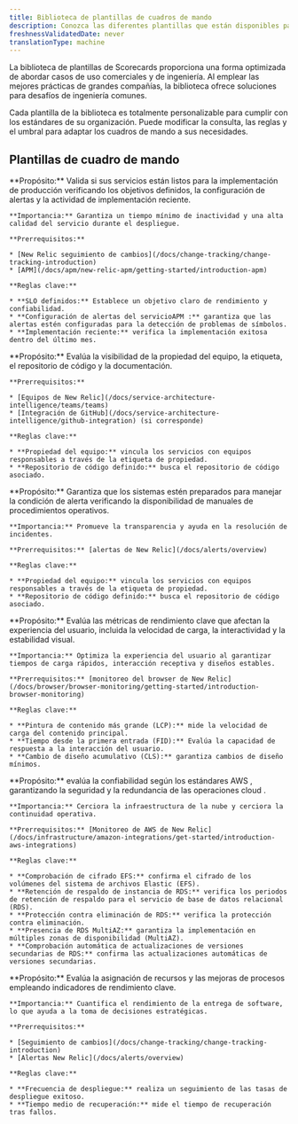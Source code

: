 ```yaml
---
title: Biblioteca de plantillas de cuadros de mando
description: Conozca las diferentes plantillas que están disponibles para que usted construya sus Scorecards
freshnessValidatedDate: never
translationType: machine
---
```


La biblioteca de plantillas de Scorecards proporciona una forma optimizada de abordar casos de uso comerciales y de ingeniería. Al emplear las mejores prácticas de grandes compañías, la biblioteca ofrece soluciones para desafíos de ingeniería comunes.

Cada plantilla de la biblioteca es totalmente personalizable para cumplir con los estándares de su organización. Puede modificar la consulta, las reglas y el umbral para adaptar los cuadros de mando a sus necesidades.

## Plantillas de cuadro de mando

<CollapserGroup>
  <Collapser id="product-readiness" title="Preparación para la producción">
    **Propósito:** Valida si sus servicios están listos para la implementación de producción verificando los objetivos definidos, la configuración de alertas y la actividad de implementación reciente.

    **Importancia:** Garantiza un tiempo mínimo de inactividad y una alta calidad del servicio durante el despliegue.

    **Prerrequisitos:**

    * [New Relic seguimiento de cambios](/docs/change-tracking/change-tracking-introduction)
    * [APM](/docs/apm/new-relic-apm/getting-started/introduction-apm)

    **Reglas clave:**

    * **SLO definidos:** Establece un objetivo claro de rendimiento y confiabilidad.
    * **Configuración de alertas del servicioAPM :** garantiza que las alertas estén configuradas para la detección de problemas de símbolos.
    * **Implementación reciente:** verifica la implementación exitosa dentro del último mes.
  </Collapser>

  <Collapser id="ownership-documentation" title="Propiedad y documentación">
    **Propósito:** Evalúa la visibilidad de la propiedad del equipo, la etiqueta, el repositorio de código y la documentación.

    **Prerrequisitos:**

    * [Equipos de New Relic](/docs/service-architecture-intelligence/teams/teams)
    * [Integración de GitHub](/docs/service-architecture-intelligence/github-integration) (si corresponde)

    **Reglas clave:**

    * **Propiedad del equipo:** vincula los servicios con equipos responsables a través de la etiqueta de propiedad.
    * **Repositorio de código definido:** busca el repositorio de código asociado.
  </Collapser>

  <Collapser id="operational-readiness" title="preparación operativa">
    **Propósito:** Garantiza que los sistemas estén preparados para manejar la condición de alerta verificando la disponibilidad de manuales de procedimientos operativos.

    **Importancia:** Promueve la transparencia y ayuda en la resolución de incidentes.

    **Prerrequisitos:** [alertas de New Relic](/docs/alerts/overview)

    **Reglas clave:**

    * **Propiedad del equipo:** vincula los servicios con equipos responsables a través de la etiqueta de propiedad.
    * **Repositorio de código definido:** busca el repositorio de código asociado.
  </Collapser>

  <Collapser id="web-vitals" title="Sitio web vitals">
    **Propósito:** Evalúa las métricas de rendimiento clave que afectan la experiencia del usuario, incluida la velocidad de carga, la interactividad y la estabilidad visual.

    **Importancia:** Optimiza la experiencia del usuario al garantizar tiempos de carga rápidos, interacción receptiva y diseños estables.

    **Prerrequisitos:** [monitoreo del browser de New Relic](/docs/browser/browser-monitoring/getting-started/introduction-browser-monitoring)

    **Reglas clave:**

    * **Pintura de contenido más grande (LCP):** mide la velocidad de carga del contenido principal.
    * **Tiempo desde la primera entrada (FID):** Evalúa la capacidad de respuesta a la interacción del usuario.
    * **Cambio de diseño acumulativo (CLS):** garantiza cambios de diseño mínimos.
  </Collapser>

  <Collapser id="aws-reliability" title="Confiabilidad de AWS">
    **Propósito:** evalúa la confiabilidad según los estándares AWS , garantizando la seguridad y la redundancia de las operaciones cloud .

    **Importancia:** Cerciora la infraestructura de la nube y cerciora la continuidad operativa.

    **Prerrequisitos:** [Monitoreo de AWS de New Relic](/docs/infrastructure/amazon-integrations/get-started/introduction-aws-integrations)

    **Reglas clave:**

    * **Comprobación de cifrado EFS:** confirma el cifrado de los volúmenes del sistema de archivos Elastic (EFS).
    * **Retención de respaldo de instancia de RDS:** verifica los periodos de retención de respaldo para el servicio de base de datos relacional (RDS).
    * **Protección contra eliminación de RDS:** verifica la protección contra eliminación.
    * **Presencia de RDS MultiAZ:** garantiza la implementación en múltiples zonas de disponibilidad (MultiAZ).
    * **Comprobación automática de actualizaciones de versiones secundarias de RDS:** confirma las actualizaciones automáticas de versiones secundarias.
  </Collapser>

  <Collapser id="dora-metrics" title="Métrica de investigación y evaluación DevOps (DORA)">
    **Propósito:** Evalúa la asignación de recursos y las mejoras de procesos empleando indicadores de rendimiento clave.

    **Importancia:** Cuantifica el rendimiento de la entrega de software, lo que ayuda a la toma de decisiones estratégicas.

    **Prerrequisitos:**

    * [Seguimiento de cambios](/docs/change-tracking/change-tracking-introduction)
    * [Alertas New Relic](/docs/alerts/overview)

    **Reglas clave:**

    * **Frecuencia de despliegue:** realiza un seguimiento de las tasas de despliegue exitoso.
    * **Tiempo medio de recuperación:** mide el tiempo de recuperación tras fallos.
  </Collapser>
</CollapserGroup>